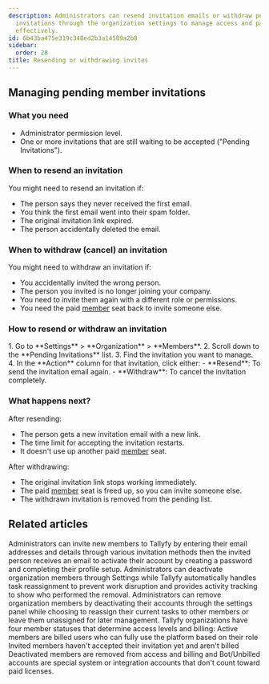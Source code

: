 ```yaml
---
description: Administrators can resend invitation emails or withdraw pending member
  invitations through the organization settings to manage access and paid member seats
  effectively.
id: 6b43ba475e319c348ed2b3a14589a2b8
sidebar:
  order: 28
title: Resending or withdrawing invites
---
```



## Managing pending member invitations

### What you need
- Administrator permission level.
- One or more invitations that are still waiting to be accepted ("Pending Invitations").

### When to resend an invitation
You might need to resend an invitation if:
- The person says they never received the first email.
- You think the first email went into their spam folder.
- The original invitation link expired.
- The person accidentally deleted the email.

### When to withdraw (cancel) an invitation
You might need to withdraw an invitation if:
- You accidentally invited the wrong person.
- The person you invited is no longer joining your company.
- You need to invite them again with a different role or permissions.
- You need the paid [member](/products/pro/documenting/members/) seat back to invite someone else.

### How to resend or withdraw an invitation

<Steps>
1. Go to **Settings** > **Organization** > **Members**.
2. Scroll down to the **Pending Invitations** list.
3. Find the invitation you want to manage.
4. In the **Action** column for that invitation, click either:
   - **Resend**: To send the invitation email again.
   - **Withdraw**: To cancel the invitation completely.
</Steps>

### What happens next?

After resending:
- The person gets a new invitation email with a new link.
- The time limit for accepting the invitation restarts.
- It doesn't use up another paid [member](/products/pro/documenting/members/) seat.

After withdrawing:
- The original invitation link stops working immediately.
- The paid [member](/products/pro/documenting/members/) seat is freed up, so you can invite someone else.
- The withdrawn invitation is removed from the pending list.


## Related articles
<CardGrid>
<LinkTitleCard header="<b>Members > Invite and activate members</b>" href="/products/pro/documenting/members/how-to-invite-and-activate-members-on-tallyfy/" > Administrators can invite new members to Tallyfy by entering their email addresses and details through various invitation methods then the invited person receives an email to activate their account by creating a password and completing their profile setup. </LinkTitleCard>
<LinkTitleCard header="<b>Org Settings > Remove a member</b>" href="/products/pro/settings/org-settings/how-can-i-remove-a-member-from-my-tallyfy-organization/" > Administrators can deactivate organization members through Settings while Tallyfy automatically handles task reassignment to prevent work disruption and provides activity tracking to show who performed the removal. </LinkTitleCard>
<LinkTitleCard header="<b>Members > How to remove a member</b>" href="/products/pro/documenting/members/how-can-i-remove-a-member-from-my-tallyfy-organization/" > Administrators can remove organization members by deactivating their accounts through the settings panel while choosing to reassign their current tasks to other members or leave them unassigned for later management. </LinkTitleCard>
<LinkTitleCard header="<b>Org Settings > Understanding Member Statuses</b>" href="/products/pro/settings/org-settings/understanding-member-statuses/" > Tallyfy organizations have four member statuses that determine access levels and billing: Active members are billed users who can fully use the platform based on their role Invited members haven't accepted their invitation yet and aren't billed Deactivated members are removed from access and billing and Bot/Unbilled accounts are special system or integration accounts that don't count toward paid licenses. </LinkTitleCard>
</CardGrid>